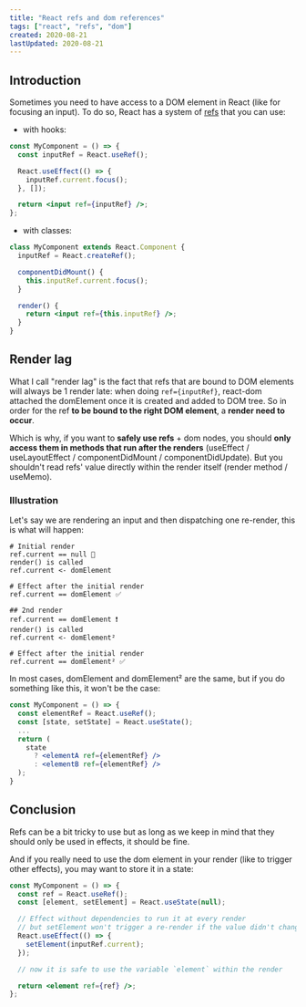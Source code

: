 ```yaml
---
title: "React refs and dom references"
tags: ["react", "refs", "dom"]
created: 2020-08-21
lastUpdated: 2020-08-21
---
```


## Introduction

Sometimes you need to have access to a DOM element in React (like for focusing an input). To do so, React has a system of [refs](https://reactjs.org/docs/refs-and-the-dom.html#gatsby-focus-wrapper) that you can use:

- with hooks:

```jsx
const MyComponent = () => {
  const inputRef = React.useRef();

  React.useEffect(() => {
    inputRef.current.focus();
  }, []);

  return <input ref={inputRef} />;
};
```

- with classes:

```jsx
class MyComponent extends React.Component {
  inputRef = React.createRef();

  componentDidMount() {
    this.inputRef.current.focus();
  }

  render() {
    return <input ref={this.inputRef} />;
  }
}
```

## Render lag

What I call "render lag" is the fact that refs that are bound to DOM elements will always be 1 render late: when doing `ref={inputRef}`, react-dom attached the domElement once it is created and added to DOM tree. So in order for the ref **to be bound to the right DOM element**, a **render need to occur**.

Which is why, if you want to **safely use refs** + dom nodes, you should **only access them in methods that run after the renders** (useEffect / useLayoutEffect / componentDidMount / componentDidUpdate).
But you shouldn't read refs' value directly within the render itself (render method / useMemo).

### Illustration

Let's say we are rendering an input and then dispatching one re-render, this is what will happen:

```
# Initial render
ref.current == null 🚫
render() is called
ref.current <- domElement

# Effect after the initial render
ref.current == domElement ✅

## 2nd render
ref.current == domElement ❗️
render() is called
ref.current <- domElement²

# Effect after the initial render
ref.current == domElement² ✅
```

In most cases, domElement and domElement² are the same, but if you do something like this, it won't be the case:

```jsx
const MyComponent = () => {
  const elementRef = React.useRef();
  const [state, setState] = React.useState();
  ...
  return (
    state
      ? <elementA ref={elementRef} />
      : <elementB ref={elementRef} />
  );
}
```

## Conclusion

Refs can be a bit tricky to use but as long as we keep in mind that they should only be used in effects, it should be fine.

And if you really need to use the dom element in your render (like to trigger other effects), you may want to store it in a state:

```jsx
const MyComponent = () => {
  const ref = React.useRef();
  const [element, setElement] = React.useState(null);

  // Effect without dependencies to run it at every render
  // but setElement won't trigger a re-render if the value didn't change so that's fine
  React.useEffect(() => {
    setElement(inputRef.current);
  });

  // now it is safe to use the variable `element` within the render

  return <element ref={ref} />;
};
```
